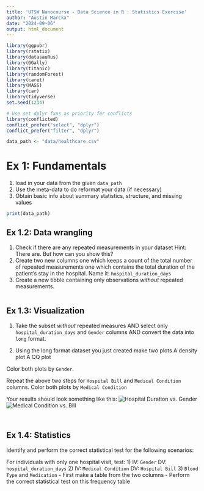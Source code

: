 ```yaml
---
title: 'UTSW Nanocourse - Data Science in R : Statistics Exercise'
author: "Austin Marckx"
date: "2024-09-06"
output: html_document
---
```


```r
library(ggpubr)
library(rstatix)
library(datasauRus)
library(GGally)
library(titanic)
library(randomForest)
library(caret)
library(MASS)
library(car)
library(tidyverse)
set.seed(1234)

# Use set dplyr fxns as priority for conflicts
library(conflicted)
conflict_prefer("select", "dplyr")
conflict_prefer("filter", "dplyr")

data_path <- "data/healthcare.csv"

```



# Ex 1: Fundamentals
1) load in your data from the given `data_path`
2) Use the meta-data to do reformat your data (if necessary)
3) Obtain basic info about summary statistics, structure, and missing values
```r
print(data_path)

```

## Ex 1.2: Data wrangling
1) Check if there are any repeated measurements in your dataset
  Hint: There are. But how can you show this?
2) Create two new columns
  one which keeps a count of the total number of repeated measurements
  one which contains the total duration of the patient's stay in the hospital.
    Name it: `hospital_duration_days`
3) Create a new tibble containing only observations *without* repeated measurements.


```r

```

## Ex 1.3: Visualization
1) Take the subset *without* repeated measures AND
  select only `hospital_duration_days` and `Gender` columns AND
  convert the data into `long` format.

2) Using the long format dataset you just created make two plots
  A density plot
  A QQ plot
  
  Color both plots by `Gender`.

Repeat the above two steps for `Hospital Bill` and `Medical Condition` columns.
  Color both plots by `Medical Condition`

Your results should look something like this:
![Hospital Duration vs. Gender](./images/statex_duration_gender_plot.jpg)
![Medical Condition vs. Bill](./images/statex_med_cond_plot.jpg)

```r


```

```r


```

## Ex 1.4: Statistics
Identify and perform the correct statistical test for the following scenarios:

For individuals with only one hospital visit, test:
1) IV: `Gender` DV: `hospital_duration_days`
2) IV: `Medical Condition` DV: `Hospital Bill`
3) `Blood Type` and `Medication`
  - First make a table from the two columns
  - Perform the correct statistical test on this frequency table

```r

```








